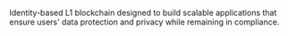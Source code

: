
<ImageWithText 
  src="/logos/swisstronik.jpg" 
  alt="swisstronik logo" 
  text="Swisstronik" 
/>

Identity-based L1 blockchain designed to build scalable applications that ensure users' data protection and privacy while remaining in compliance.
